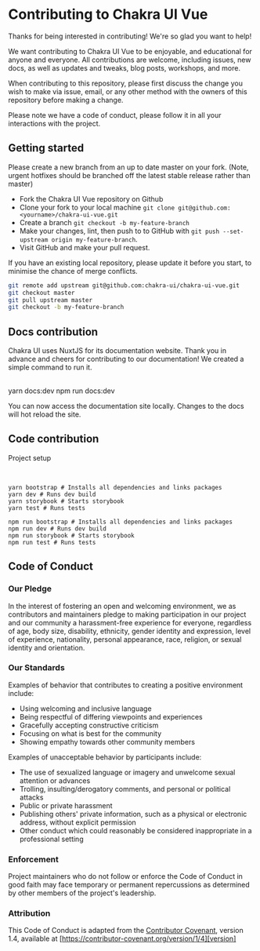 
<SEO
  title="Contributing to Chakra UI Vue"
  description="Thanks for being interested in contributing! We want contributing to Chakra UI Vue to be enjoyable, and educational for anyone and everyone. All contributions are welcome, including issues, new docs as well as updates and tweaks, blog posts, workshops, and more"
/>

# Contributing to Chakra UI Vue

Thanks for being interested in contributing! We're so glad you want to help!

We want contributing to Chakra UI Vue to be enjoyable, and educational for anyone
and everyone. All contributions are welcome, including issues, new docs, as well
as updates and tweaks, blog posts, workshops, and more.

When contributing to this repository, please first discuss the change you wish
to make via issue, email, or any other method with the owners of this repository
before making a change.

Please note we have a code of conduct, please follow it in all your interactions
with the project.

## Getting started

Please create a new branch from an up to date master on your fork. (Note, urgent
hotfixes should be branched off the latest stable release rather than master)

- Fork the Chakra UI Vue repository on Github
- Clone your fork to your local machine
  `git clone git@github.com:<yourname>/chakra-ui-vue.git`
- Create a branch `git checkout -b my-feature-branch`
- Make your changes, lint, then push to to GitHub with
  `git push --set-upstream origin my-feature-branch`.
- Visit GitHub and make your pull request.

If you have an existing local repository, please update it before you start, to
minimise the chance of merge conflicts.

```sh
git remote add upstream git@github.com:chakra-ui/chakra-ui-vue.git
git checkout master
git pull upstream master
git checkout -b my-feature-branch
```

## Docs contribution

Chakra UI uses NuxtJS for its documentation website. Thank you in advance and
cheers for contributing to our documentation! We created a simple command to run
it.

<br/>

<CodeGroup lang="sh">
  <CodeTab label="Yarn">
    yarn docs:dev
  </CodeTab>
  <CodeTab label="NPM">
    npm run docs:dev
  </CodeTab>
</CodeGroup>

You can now access the documentation site locally. Changes to the docs will hot
reload the site.

## Code contribution

Project setup

<br/>

<CodeGroup lang="sh">
  <CodeTab label="Yarn">

```
yarn bootstrap # Installs all dependencies and links packages
yarn dev # Runs dev build
yarn storybook # Starts storybook
yarn test # Runs tests
```

  </CodeTab>
  <CodeTab label="NPM">

```
npm run bootstrap # Installs all dependencies and links packages
npm run dev # Runs dev build
npm run storybook # Starts storybook
npm run test # Runs tests
```

  </CodeTab>
</CodeGroup>

## Code of Conduct

### Our Pledge

In the interest of fostering an open and welcoming environment, we as
contributors and maintainers pledge to making participation in our project and
our community a harassment-free experience for everyone, regardless of age, body
size, disability, ethnicity, gender identity and expression, level of
experience, nationality, personal appearance, race, religion, or sexual identity
and orientation.

### Our Standards

Examples of behavior that contributes to creating a positive environment
include:

- Using welcoming and inclusive language
- Being respectful of differing viewpoints and experiences
- Gracefully accepting constructive criticism
- Focusing on what is best for the community
- Showing empathy towards other community members

Examples of unacceptable behavior by participants include:

- The use of sexualized language or imagery and unwelcome sexual attention or
  advances
- Trolling, insulting/derogatory comments, and personal or political attacks
- Public or private harassment
- Publishing others' private information, such as a physical or electronic
  address, without explicit permission
- Other conduct which could reasonably be considered inappropriate in a
  professional setting

### Enforcement

Project maintainers who do not follow or enforce the Code of Conduct in good
faith may face temporary or permanent repercussions as determined by other
members of the project's leadership.

### Attribution

This Code of Conduct is adapted from the [Contributor Covenant][homepage],
version 1.4, available at
[https://contributor-covenant.org/version/1/4][version]

[homepage]: https://contributor-covenant.org
[version]: https://contributor-covenant.org/version/1/4/
